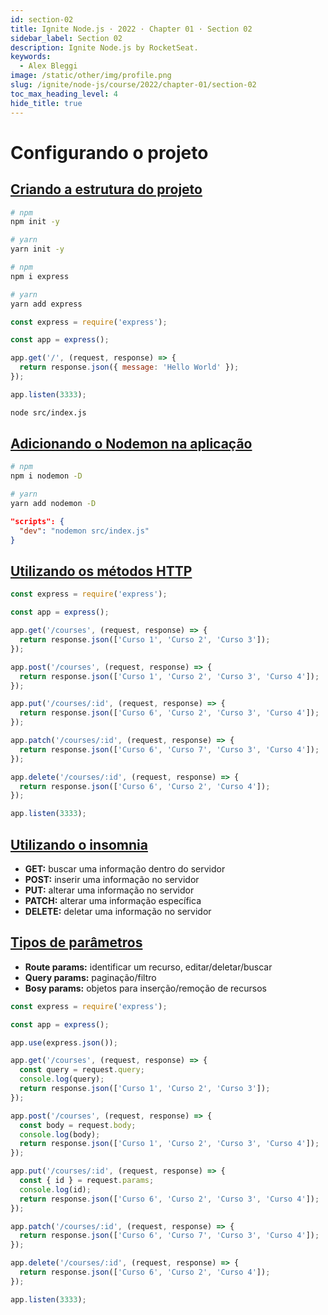 ```yaml
---
id: section-02
title: Ignite Node.js · 2022 · Chapter 01 · Section 02
sidebar_label: Section 02
description: Ignite Node.js by RocketSeat.
keywords:
  - Alex Bleggi
image: /static/other/img/profile.png
slug: /ignite/node-js/course/2022/chapter-01/section-02
toc_max_heading_level: 4
hide_title: true
---
```



# Configurando o projeto

## [Criando a estrutura do projeto](https://app.rocketseat.com.br/node/chapter-i-2/group/configurando-o-projeto/lesson/criando-a-estrutura-do-projeto)

```bash
# npm
npm init -y

# yarn
yarn init -y
```

```bash
# npm
npm i express

# yarn
yarn add express
```

```javascript {1,3,5-7,9} title="src/index.js"
const express = require('express');

const app = express();

app.get('/', (request, response) => {
  return response.json({ message: 'Hello World' });
});

app.listen(3333);
```

```bash
node src/index.js
```

## [Adicionando o Nodemon na aplicação](https://app.rocketseat.com.br/node/chapter-i-2/group/configurando-o-projeto/lesson/adicionando-o-nodemon-na-aplicacao)

```bash
# npm
npm i nodemon -D

# yarn
yarn add nodemon -D
```

```json {1-3} title="package.json"
"scripts": {
  "dev": "nodemon src/index.js"
}
```

## [Utilizando os métodos HTTP](https://app.rocketseat.com.br/node/chapter-i-2/group/configurando-o-projeto/lesson/utilizando-os-metodos-http)

```javascript {5-7,9-11,13-15,17-19,21-23} title="src/index.js"
const express = require('express');

const app = express();

app.get('/courses', (request, response) => {
  return response.json(['Curso 1', 'Curso 2', 'Curso 3']);
});

app.post('/courses', (request, response) => {
  return response.json(['Curso 1', 'Curso 2', 'Curso 3', 'Curso 4']);
});

app.put('/courses/:id', (request, response) => {
  return response.json(['Curso 6', 'Curso 2', 'Curso 3', 'Curso 4']);
});

app.patch('/courses/:id', (request, response) => {
  return response.json(['Curso 6', 'Curso 7', 'Curso 3', 'Curso 4']);
});

app.delete('/courses/:id', (request, response) => {
  return response.json(['Curso 6', 'Curso 2', 'Curso 4']);
});

app.listen(3333);
```

## [Utilizando o insomnia](https://app.rocketseat.com.br/node/chapter-i-2/group/configurando-o-projeto/lesson/utilizando-o-insomnia-2)

- **GET:** buscar uma informação dentro do servidor
- **POST:** inserir uma informação no servidor
- **PUT:** alterar uma informação no servidor
- **PATCH:** alterar uma informação específica
- **DELETE:** deletar uma informação no servidor

## [Tipos de parâmetros](https://app.rocketseat.com.br/node/chapter-i-2/group/configurando-o-projeto/lesson/tipos-de-parametros-1)

- **Route params:** identificar um recurso, editar/deletar/buscar
- **Query params:** paginação/filtro
- **Bosy params:** objetos para inserção/remoção de recursos

```javascript {5,8,9,14,15,20,21} title="src/index.js"
const express = require('express');

const app = express();

app.use(express.json());

app.get('/courses', (request, response) => {
  const query = request.query;
  console.log(query);
  return response.json(['Curso 1', 'Curso 2', 'Curso 3']);
});

app.post('/courses', (request, response) => {
  const body = request.body;
  console.log(body);
  return response.json(['Curso 1', 'Curso 2', 'Curso 3', 'Curso 4']);
});

app.put('/courses/:id', (request, response) => {
  const { id } = request.params;
  console.log(id);
  return response.json(['Curso 6', 'Curso 2', 'Curso 3', 'Curso 4']);
});

app.patch('/courses/:id', (request, response) => {
  return response.json(['Curso 6', 'Curso 7', 'Curso 3', 'Curso 4']);
});

app.delete('/courses/:id', (request, response) => {
  return response.json(['Curso 6', 'Curso 2', 'Curso 4']);
});

app.listen(3333);
```
